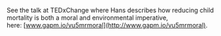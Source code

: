 See the talk at TEDxChange where Hans describes how reducing child mortality is both a moral and environmental imperative, here: [www.gapm.io/vu5mrmoral](http://www.gapm.io/vu5mrmoral).